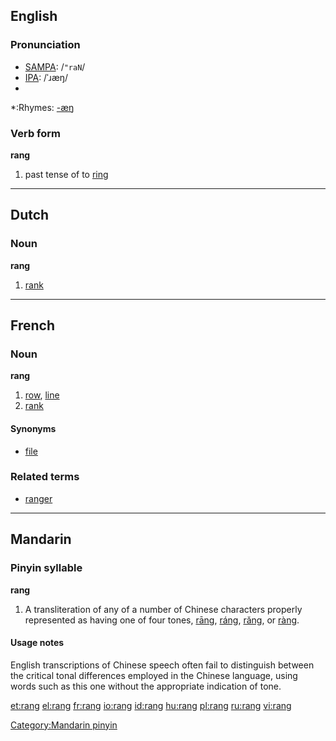 {{see|rāng|ráng|rǎng|ràng}}
==English==

===Pronunciation===
*[[w:SAMPA|SAMPA]]: /<tt>"raN</tt>/
*[[w:IPA|IPA]]: /ˈɹæŋ/
*{{audio|en-us-rang.ogg|Audio (US)}}

*:Rhymes: [[Rhymes:English:-æŋ|-æŋ]]

===Verb form===

'''rang'''

# past tense of to [[ring]]

----

==Dutch==
===Noun===
'''rang''' {{m}}

# [[rank]]

----

==French==
===Noun===
'''rang''' {{m}}

# [[row]], [[line]]
# [[rank]]

====Synonyms====
*[[file]]

===Related terms===
*[[ranger]]

----

==Mandarin==
===Pinyin syllable===
'''rang'''
# A transliteration of any of a number of Chinese characters properly represented as having one of four tones, [[rāng]], [[ráng]], [[rǎng]], or [[ràng]].

====Usage notes====
English transcriptions of Chinese speech often fail to distinguish between the critical tonal differences employed in the Chinese language, using words such as this one without the appropriate indication of tone.

[[Category:Mandarin pinyin]]


[[et:rang]]
[[el:rang]]
[[fr:rang]]
[[io:rang]]
[[id:rang]]
[[hu:rang]]
[[pl:rang]]
[[ru:rang]]
[[vi:rang]]